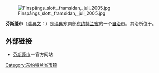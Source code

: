 {{Infobox Kommun|
fullname=Finspångs kommun|
coatofarms=[[Image:Finspång_vapen.svg|100px]]|
county=[[东约特兰省|东约特兰省]]|
province=[[东约特兰|东约特兰]]|
capital={{link-en|芬斯蓬|Finspång}}|
map=[[Image:Finspång_Municipality_in_Östergötland_County.png|200px]]|
arearank=第94名|
area=1,221.74|
arealand=1,061.57|
populationrank=第116名|
population=20,812|
densityrank=第173名|
populationdensity=19.6|
website=http://www.finspong.se/|
footnotes=面积与人口统计数据来自[[瑞典统计局|瑞典统计局]]，截至2006年12月31日}}

[[Image:Finspångs_slott,_framsidan,_juli_2005.jpg|thumb]]

'''芬斯蓬市'''（[[瑞典文|瑞典文]]：{{lang|sv|''Finspångs kommun''}}）是[[瑞典|瑞典]]东南部[[东约特兰省|东约特兰省]]的一个[[瑞典自治市|自治市]]。其治所位于{{link-en|芬斯蓬|Finspång}}。

==外部链接==
*[https://web.archive.org/web/20090206015644/http://www.finspong.se/ 芬斯蓬市]－官方网站

{{Östergötland County}}
{{Localities in Finspång Municipality}}

{{coord|58|42|N|15|46|E|type:city|display=title}}

[[Category:东约特兰省市镇|Category:东约特兰省市镇]]